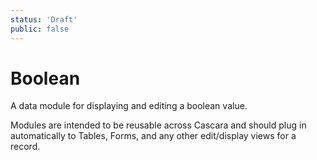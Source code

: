 ```yaml
---
status: 'Draft'
public: false
---
```


# Boolean

A data module for displaying and editing a boolean value.

Modules are intended to be reusable across Cascara and should plug in automatically to Tables, Forms, and any other edit/display views for a record.
